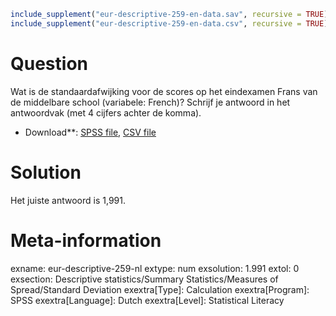 ```r
include_supplement("eur-descriptive-259-en-data.sav", recursive = TRUE)
include_supplement("eur-descriptive-259-en-data.csv", recursive = TRUE)
```

Question
========
Wat is de standaardafwijking voor de scores op het eindexamen Frans van de middelbare school (variabele: French)? Schrijf je antwoord in het antwoordvak (met 4 cijfers achter de komma).

* Download**: [SPSS file](eur-descriptive-259-en-data.sav), [CSV file](eur-descriptive-259-en-data.csv)


Solution
========
Het juiste antwoord is 1,991.

Meta-information
================
exname: eur-descriptive-259-nl
extype: num
exsolution: 1.991
extol: 0
exsection: Descriptive statistics/Summary Statistics/Measures of Spread/Standard Deviation
exextra[Type]: Calculation
exextra[Program]: SPSS
exextra[Language]: Dutch
exextra[Level]: Statistical Literacy
